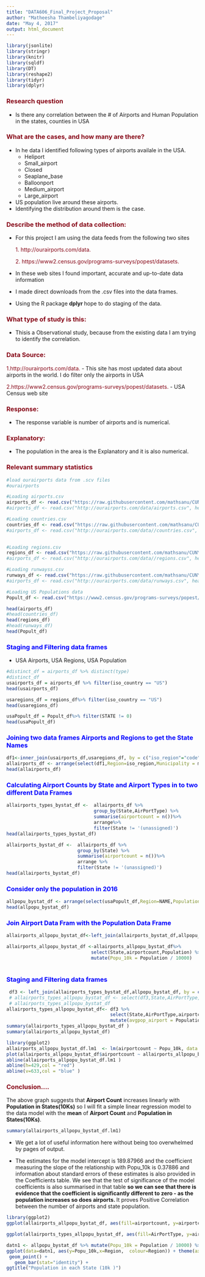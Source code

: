 ---
title: "DATA606_Final_Project_Proposal"
author: "Matheesha Thambeliyagodage"
date: "May 4, 2017"
output: html_document
---

```{r, include=FALSE, echo=FALSE,message=FALSE}

library(jsonlite) 
library(stringr) 
library(knitr) 
library(sqldf) 
library(DT) 
library(reshape2) 
library(tidyr)
library(dplyr)
```

### <span style="color:#870818"> Research question </span>
  - Is there any correlation between the # of Airports and Human Population in the states, counties in USA

### <span style="color:#870818">What are the cases, and how many are there? </span>
  - In he data I identified following types of airports availale in the USA.
    * Heliport				
    * Small_airport				
    * Closed				
    * Seaplane_base				
    * Balloonport				
    * Medium_airport				
    * Large_airport 
    
  - US population live around these airports.
  - Identifying the distribution around them is the case.
  
### <span style="color:#870818">Describe the method of data collection:   </span>
  - For this project I am using the data feeds from the following two sites 
  
      <span style="color:#870818">  1.  http://ourairports.com/data.</span> 
      
      <span style="color:#870818">  2.  https://www2.census.gov/programs-surveys/popest/datasets.</span>  
      
  - In these web sites I found important, accurate and up-to-date data information
  - I made direct downloads from the .csv files into the data frames.
  - Using the R package <b> dplyr </b>  hope to do staging of the data.
  
### <span style="color:#870818">What type of study is this:    </span>

  -  Thisis a Observational study, because from the existing data I am trying to identify the correlation. 
  
### <span style="color:#870818">Data Source:   </span>

<span style="color:#870818"> 1.http://ourairports.com/data. </span>
  - This site has most updated data about airports in the world. I do filter only the airports in USA 
        
<span style="color:#870818"> 2.https://www2.census.gov/programs-surveys/popest/datasets.  </span>
  - USA Census web site   

### <span style="color:#870818">Response: </span>   
- The response variable is number of airports and is numerical.
    
### <span style="color:#870818">Explanatory:  </span>   
- The population in the area is the Explanatory and it is also numerical.

### <span style="color:#870818">Relevant summary statistics    </span>



```{r}

#load ourairports data from .scv files
#ourairports

#Loading airports.csv
airports_df <- read.csv("https://raw.githubusercontent.com/mathsanu/CUNY_MSDA/master/DATA606/FinalDataProject/Data/airports.csv", header=TRUE)
#airports_df <- read.csv("http://ourairports.com/data/airports.csv", header=TRUE)

#Loading countries.csv
countries_df <- read.csv("https://raw.githubusercontent.com/mathsanu/CUNY_MSDA/master/DATA606/FinalDataProject/Data/countries.csv", header=TRUE)
#airports_df <- read.csv("http://ourairports.com/data//countries.csv", header=TRUE)
                          

#Loading regions.csv
regions_df <- read.csv("https://raw.githubusercontent.com/mathsanu/CUNY_MSDA/master/DATA606/FinalDataProject/Data/regions.csv", header=TRUE)
#airports_df <- read.csv("http://ourairports.com/data//regions.csv", header=TRUE)

#Loading runwayss.csv
runways_df <- read.csv("https://raw.githubusercontent.com/mathsanu/CUNY_MSDA/master/DATA606/FinalDataProject/Data/runways.csv", header=TRUE)
#airports_df <- read.csv("http://ourairports.com/data/runways.csv", header=TRUE)

#Loading US Populations data
Popult_df <- read.csv("https://www2.census.gov/programs-surveys/popest/datasets/2010-2016/national/totals/nst-est2016-popchg2010_2016.csv", header=TRUE)

head(airports_df)
#head(countries_df)
head(regions_df)
#head(runways_df)
head(Popult_df)
```

### <span style="color:blue"> Staging and Filtering data frames  </span>
  - USA Airports, USA Regions, USA Population 
```{r}
#distinct_df = airports_df %>% distinct(type)
#distinct_df
usairports_df = airports_df %>% filter(iso_country == "US")
head(usairports_df)

usaregions_df = regions_df%>% filter(iso_country == "US")
head(usaregions_df)

usaPopult_df = Popult_df%>% filter(STATE != 0)
head(usaPopult_df)

```

### <span style="color:blue"> Joining two data frames Airports and Regions to get the State Names  </span>

```{r}

df1<-inner_join(usairports_df,usaregions_df, by = c("iso_region"="code"))
allairports_df <- arrange(select(df1,Region=iso_region,Municipality = municipality,State=name.y,AirPortName=name.x,AirPortType=type),(State))
head(allairports_df)

```

### <span style="color:blue"> Calculating Airport Counts by State and Airport Types in to two different Data Frames  </span>


```{r}
allairports_types_bystat_df <-  allairports_df %>%  
                                group_by(State,AirPortType) %>% 
                                summarise(airportcount = n())%>% 
                                arrange%>% 
                                filter(State != '(unassigned)')
head(allairports_types_bystat_df)

allairports_bystat_df <-  allairports_df %>% 
                          group_by(State) %>% 
                          summarise(airportcount = n())%>% 
                          arrange %>% 
                          filter(State != '(unassigned)')
head(allairports_bystat_df)
```
 
### <span style="color:blue"> Consider only the population in 2016  </span>
```{r}
allpopu_bystat_df <- arrange(select(usaPopult_df,Region=NAME,Population = POPESTIMATE2016) ,(Region))
head(allpopu_bystat_df)

```
### <span style="color:blue"> Join Airport Data Fram with the Population Data Frame  </span>

```{r}
allairports_allpopu_bystat_df<-left_join(allairports_bystat_df,allpopu_bystat_df, by = c("State"="Region"))

allairports_allpopu_bystat_df <-allairports_allpopu_bystat_df%>% 
                               select(State,airportcount,Population) %>% 
                               mutate(Popu_10k = Population / 10000) 
  
```
 
### <span style="color:blue"> Staging and Filtering data frames 
 
```{r}
 df3 <- left_join(allairports_types_bystat_df,allpopu_bystat_df, by = c("State"="Region"))
 # allairports_types_allpopu_bystat_df <- select(df3,State,AirPortType,airportcount,Population,avgpop_airport = (Population/ airportcount))  
 # allairports_types_allpopu_bystat_df  
allairports_types_allpopu_bystat_df<- df3 %>% 
                                      select(State,AirPortType,airportcount,Population) %>% 
                                      mutate(avgpop_airport = Population / airportcount) 
summary(allairports_types_allpopu_bystat_df )
summary(allairports_allpopu_bystat_df)
```


```{r}
library(ggplot2)
allairports_allpopu_bystat_df.lm1  <- lm(airportcount ~ Popu_10k, data = allairports_allpopu_bystat_df)
plot(allairports_allpopu_bystat_df$airportcount ~ allairports_allpopu_bystat_df$Popu_10k, main = "Relationship between State Population vs Airports",xlab='Population in States(10Ks)',ylab='Airport Count')
abline(allairports_allpopu_bystat_df.lm1 )
abline(h=429,col = "red") 
abline(v=633,col = "blue" )
```

### <span style="color:#870818"> Conclusion....  </span>

  The above graph suggests that <b>Airport Count</b> increases linearly with <b>Population in States(10Ks)</b> so I will fit a simple linear regression model to the data model with the <b>mean</b> of  <b>Airport Count</b> and <b>Population in States(10Ks)</b>. 



```{r}
summary(allairports_allpopu_bystat_df.lm1)
```

- We get a lot of useful information here without being too overwhelmed by pages of output.

- The estimates for the model intercept is 189.87966 and the coefficient measuring the slope of the relationship with Popu_10k is 0.37886 and information about standard errors of these estimates is also provided in the Coefficients table. We see that the test of significance of the model coefficients is also summarised in that table <b> so we can see that there is evidence that the coefficient is significantly different to zero - as the population increases so does airports. </b> It proves Positive Correlation between the number of airports and state population.

```{r}
library(ggplot2)
ggplot(allairports_allpopu_bystat_df, aes(fill=airportcount, y=airportcount, x=State)) + ggtitle("Total Airport Count in each State ") +   geom_bar( stat="identity") + theme(axis.text.x = element_text(angle = 90, hjust = 1)) + geom_point() 

```



```{r}
ggplot(allairports_types_allpopu_bystat_df, aes(fill=AirPortType, y=airportcount, x=State)) + ggtitle("Airport Type Count in each State ") + geom_bar( stat="identity") + theme(axis.text.x = element_text(angle = 70, hjust = 1))


```


```{r}

datn1 <- allpopu_bystat_df %>% mutate(Popu_10k = Population / 10000) %>% arrange(Popu_10k)
ggplot(data=datn1, aes(y=Popu_10k,x=Region,  colour=Region)) + theme(axis.text.x = element_text(angle = 90, hjust = 1), legend.position="none") + 
 geom_point() +
   geom_bar(stat="identity") +
ggtitle("Population in each State (10k )")

```

